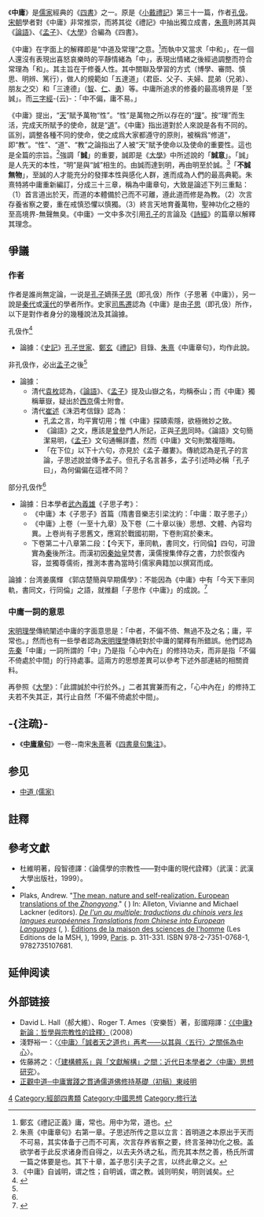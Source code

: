 {{Disputed|time=2012-08-15T06:00:16+00:00}}
{{About|儒家四書之一||中道|和|中庸 (消歧義)}}

《'''中庸'''》是[[儒家|儒家]]經典的《[[四書|四書]]》之一。原是《[[小戴禮記|小戴禮記]]》第三十一篇，作者[[孔伋|孔伋]]。[[宋朝|宋朝]]學者對《中庸》非常推崇，而將其從《禮記》中抽出獨立成書，[[朱熹|朱熹]]則將其與《[[論語|論語]]》、《[[孟子_(著作)|孟子]]》、《[[大學_(經傳)|大學]]》合編為《四書》。

《中庸》在字面上的解釋即是“中道及常理”之意。<ref>鄭玄《禮記正義》庸，常也。用中为常，道也。</ref>而執中又當求「中和」，在一個人還沒有表現出喜怒哀樂時的平靜情緒為「中」，表現出情緒之後經過調整而符合常理為「和」。其主旨在于修養人性。其中關聯及學習的方式（博學、審問、慎思、明辨、篤行），做人的規範如「五達道」（君臣、父子、夫婦、昆弟（兄弟）、朋友之交）和「三達德」（[[智|智]]、[[仁|仁]]、[[勇|勇]]）等。中庸所追求的修養的最高境界是「至誠」。而[[三字經|三字經]]-{云}-：「中不偏，庸不易。」

《中庸》提出，“[[天|天]]”賦予萬物“性”。“性”是萬物之所以存在的“[[天理_(儒家)|理]]”。按“理”而生活，完成天所賦予的使命，就是“[[道|道]]”。《中庸》指出道對於人來說是各有不同的。區別，調整各種不同的使命，使之成爲大家都遵守的原則，被稱爲“修道”，即“教”。“性”、“道”、“教”之論指出了人被“天”賦予使命以及使命的重要性。這也是全篇的宗旨。<ref>朱熹《中庸章句》右第一章。子思述所传之意以立言：首明道之本原出于天而不可易，其实体备于己而不可离，次言存养省察之要，终言圣神功化之极。盖欲学者于此反求诸身而自得之，以去夫外诱之私，而充其本然之善，杨氏所谓一篇之体要是也。其下十章，盖子思引夫子之言，以终此章之义。</ref>強調「'''誠'''」的重要，誠即是《[[大學_(經傳)|大學]]》中所述說的「'''誠意'''」。「誠」是人先天的本性，“明”是與“誠”相生的。由誠而達到明，再由明至於誠。<ref>《中庸》自诚明，谓之性；自明诚，谓之教。诚则明矣，明则诚矣。</ref>「'''不誠無物'''」，至誠的人才能充分的發揮本性與感化人群，進而成為人們的最高典範。朱熹特將中庸重新編訂，分成三十三章，稱為中庸章句，大致是論述下列三重點：（1）首言道出於天，而道的本體備於己而不可離，遵此道而修是為教。（2）次言存養省察之要，重在戒慎恐懼以慎獨。（3）終言天地育養萬物，聖神功化之極的至高境界-無聲無臭。《中庸》一文中多次引用[[孔子|孔子]]的言論及《[[詩經|詩經]]》的篇章以解釋其理念。

==爭議==
===作者===

作者是誰尚無定論，一说是[[孔子|孔子]]嫡孫[[子思|子思]]（即孔伋）所作（子思著《中庸》），另一說是[[秦代|秦代]]或[[漢代|漢代]]的學者所作。史家[[司馬遷|司馬遷]]認為《中庸》是由[[子思|子思]]（即孔伋）所作，以下是對作者身分的幾種說法及其論據。

;孔伋作<ref name="multiple"> {{Cite book | author = 陳耀南 | title = 典籍英華上冊 | location = 臺灣 | publisher = 臺灣學生書局 | date = 1982年5月 | pages = 55 | language = 中文  }} </ref>
*論據：《[[史記|史記]]》[[孔子世家|孔子世家]]、[[鄭玄|鄭玄]]《[[禮記|禮記]]》目錄、[[朱熹|朱熹]]《中庸章句》，均作此說。

;非孔伋作，必出[[孟子|孟子]]之後<ref name="multiple" />
*論據：
**清代[[袁枚|袁枚]]認為，《[[論語|論語]]》、《[[孟子_(著作)|孟子]]》提及山嶽之名，均稱泰山；而《中庸》獨稱華嶽，疑出於[[西京|西京]]儒士附會。
**清代[[崔述|崔述]]《洙泗考信錄》認為：
***孔孟之言，均平實切用；惟《中庸》探賾索隱，欲極微妙之致。
***《論語》之文，應該是[[曾參|曾參]]門人所記，正與[[子思|子思]]同時。《論語》文句簡潔易明，《[[孟子_(著作)|孟子]]》文句通暢詳盡，然而《中庸》文句則繁複隱晦。
***「在下位」以下十六句，亦見於《孟子‧離婁》。傳統認為是孔子的言論，子思述說並傳予孟子。但孔子名言甚多，孟子引述時必稱「孔子曰」，為何偏偏在這裡不同？

;部分孔伋作<ref name="multiple" />
*論據：日本學者[[武內義雄|武內義雄]]《子思子考》：
**《中庸》本《子思子》首篇（隋書音樂志引梁沈約：「中庸：取子思子」）
**《中庸》上卷（一至十九章）及下卷（二十章以後）思想、文體、內容均異。上卷尚有子思舊文，應寫於戰國初期，下卷則寫於秦末。
**下卷第二十八章第二段：【今天下，車同軌，書同文，行同倫】四句，可證實為[[秦朝|秦]]後所注。而漢初因[[秦始皇|秦始皇]]焚書，漢儒搜集倖存之書，力於恢復內容，並獨尊儒術，推測本書為當時引儒家典籍加以撰寫而成。
論據：台湾姜廣輝 《郭店楚簡與早期儒學》：不能因為《中庸》中有「今天下車同軌，書同文，行同倫」之語，就推翻「子思作《中庸》」的成說。<ref>{{Cite journal|title=郭店楚簡與早期儒學|author=姜廣輝|url=http://big.hi138.com/zhexue/guoxue/200601/12874.asp|journal=國學論文|issue=|doi=|others=|year=2006|volume=|page=|pmid=|access-date=2017-06-25|archive-date=2017-12-01|archive-url=https://web.archive.org/web/20171201081212/http://big.hi138.com/zhexue/guoxue/200601/12874.asp|dead-url=no}}</ref>

===中庸一詞的意思===

[[宋明理學|宋明理學]]傳統闡述中庸的字面意思是：「中者，不偏不倚、無過不及之名；庸，平常也。」然而也有一些學者認為[[宋明理學|宋明理學]]傳統對於中庸的闡釋有所錯誤。他們認為[[先秦|先秦]]「中庸」一詞所謂的「中」乃是指「心中內在」的修持功夫，而非是指「不偏不倚處於中間」的行持處事。這兩方的思想差異可以參考下述外部連結的相關資料。

再參照《[[大學_(經傳)|大學]]》：「此謂誠於中行於外。」二者其實兼而有之，「心中內在」的修持工夫若不失其正，其行止自然「不偏不倚處於中間」。

==-{注疏}-==
*《'''[[中庸章句|中庸章句]]'''》一卷--南宋[[朱熹|朱熹]]著《[[四書章句集注|四書章句集注]]》。

==参见==
*[[中道_(儒家)|中道 (儒家)]]

==註釋==
{{reflist}}

==參考文獻==
{{refbegin}}
*杜維明著，段智德譯：《論儒學的宗教性——對中庸的現代詮釋》（武漢：武漢大學出版社，1999）。
*{{cite book|author=[[宋隆發|宋隆發]] [[王瓊蕙|王瓊蕙]]|title=《高級中學中國文化基本教材第六冊》|publisher=翰林出版|ISBN=957-790-695-8}}
* Plaks, Andrew. "[http://books.openedition.org/editionsmsh/1507 The mean, nature and self-realization. European translations of the ''Zhongyong'']." ( {{WebCite|url=https://www.webcitation.org/6LkI0k3Jg?url=http://books.openedition.org/editionsmsh/1507 |date=20131209211732 |dateformat=iso }}) In: Alleton, Vivianne and Michael Lackner (editors). ''[[De_l'un_au_multiple:_traductions_du_chinois_vers_les_langues_européennes_Translations_from_Chinese_into_European_Languages|De l'un au multiple: traductions du chinois vers les langues européennes Translations from Chinese into European Languages]]'' ({{tsl|en|De l'un au multiple: traductions du chinois vers les langues européennes Translations from Chinese into European Languages|EN}}, {{tsl|fr|De l'un au multiple: traductions du chinois vers les langues européennes Translations from Chinese into European Languages|FR}}). [[Éditions_de_la_maison_des_sciences_de_l'homme|Éditions de la maison des sciences de l'homme]] (Les Editions de la MSH, {{tsl|fr|Fondation Maison des sciences de l'homme|FR}}), 1999, [[Paris|Paris]]. p. 311-331. ISBN 978-2-7351-0768-1, 9782735107681.
{{refend}}

== 延伸阅读 ==
{{Wikisource further reading}}

==外部链接==
{{wikiquote}}
*David L. Hall（郝大維）、Roger T. Ames（安樂哲）著，彭國翔譯：[http://www.aisixiang.com/data/19044.html 〈《中庸》新論：哲學與宗教性的詮釋〉]{{Wayback|url=http://www.aisixiang.com/data/19044.html |date=20140715090709 }}（2008）
*淺野裕一：〈[http://jas.hkbu.edu.hk/site/YCY/upload/mw_data/file/mw_data_2014_59705a839f3f1.pdf 〈中庸〉「誠者天之道也」再考——以其與〈五行〉之關係為中心]{{Wayback|url=http://jas.hkbu.edu.hk/site/YCY/upload/mw_data/file/mw_data_2014_59705a839f3f1.pdf |date=20180205184939 }}〉。
*佐藤將之：〈[http://ctma.nccu.edu.tw/chibulletin/app/paper.php?action=list_content&Sn=16 「建構體系」與「文獻解構」之間：近代日本學者之〈中庸〉思想研究]{{Wayback|url=http://ctma.nccu.edu.tw/chibulletin/app/paper.php?action=list_content&Sn=16 |date=20180201192847 }}〉。
* [https://web.archive.org/web/20090207062359/http://amidha.myweb.hinet.net/publications/amidha2007-a.htm 正觀中道─中庸實踐之貫通儒道佛修持基礎（初稿）東岐明]

{{中國文學名著}}

[[Category:四书五经|4]]
[[Category:經部四書類|Category:經部四書類]]
[[Category:中國思想|Category:中國思想]]
[[Category:修行法|Category:修行法]]